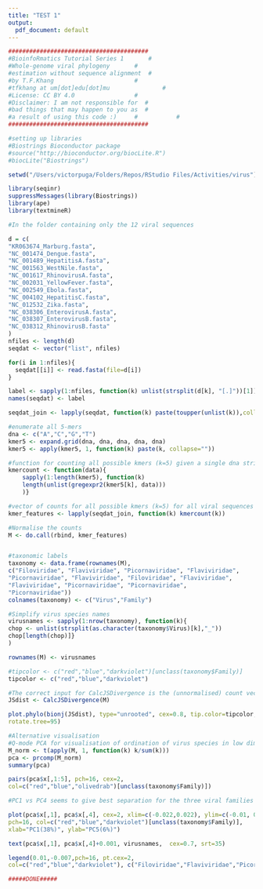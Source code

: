 ```yaml
---
title: "TEST 1"
output:
  pdf_document: default
---
```


```r
########################################
#BioinfoRmatics Tutorial Series 1		#
#Whole-genome viral phylogeny 		#
#estimation without sequence alignment	#
#by T.F.Khang						#
#tfkhang at um[dot]edu[dot]mu		    	#					
#License: CC BY 4.0					#
#Disclaimer: I am not responsible for  #
#bad things that may happen to you as  #
#a result of using this code :)		#			#
########################################

#setting up libraries
#Biostrings Bioconductor package
#source("http://bioconductor.org/biocLite.R")
#biocLite("Biostrings")

setwd("/Users/victorpuga/Folders/Repos/RStudio Files/Activities/virus")

library(seqinr)
suppressMessages(library(Biostrings))
library(ape)
library(textmineR)

#In the folder containing only the 12 viral sequences

d = c(
"KR063674_Marburg.fasta",
"NC_001474_Dengue.fasta",
"NC_001489_HepatitisA.fasta",
"NC_001563_WestNile.fasta",
"NC_001617_RhinovirusA.fasta",
"NC_002031_YellowFever.fasta",
"NC_002549_Ebola.fasta",
"NC_004102_HepatitisC.fasta",
"NC_012532_Zika.fasta",
"NC_038306_EnterovirusA.fasta",
"NC_038307_EnterovirusB.fasta",
"NC_038312_RhinovirusB.fasta"
)
nfiles <- length(d)
seqdat <- vector("list", nfiles)

for(i in 1:nfiles){
  seqdat[[i]] <- read.fasta(file=d[i])
}

label <- sapply(1:nfiles, function(k) unlist(strsplit(d[k], "[.]"))[1])
names(seqdat) <- label

seqdat_join <- lapply(seqdat, function(k) paste(toupper(unlist(k)),collapse="") )

#enumerate all 5-mers
dna <- c("A","C","G","T")
kmer5 <- expand.grid(dna, dna, dna, dna, dna)
kmer5 <- apply(kmer5, 1, function(k) paste(k, collapse=""))

#function for counting all possible kmers (k=5) given a single dna string
kmercount <- function(data){
	sapply(1:length(kmer5), function(k)
	length(unlist(gregexpr2(kmer5[k], data)))
	)}

#vector of counts for all possible kmers (k=5) for all viral sequences
kmer_features <- lapply(seqdat_join, function(k) kmercount(k))

#Normalise the counts
M <- do.call(rbind, kmer_features)


#taxonomic labels
taxonomy <- data.frame(rownames(M), 
c("Filoviridae", "Flaviviridae", "Picornaviridae", "Flaviviridae",
"Picornaviridae", "Flaviviridae", "Filoviridae", "Flaviviridae",
"Flaviviridae", "Picornaviridae", "Picornaviridae",
"Picornaviridae"))
colnames(taxonomy) <- c("Virus","Family")

#Simplify virus species names
virusnames <- sapply(1:nrow(taxonomy), function(k){
chop <- unlist(strsplit(as.character(taxonomy$Virus)[k],"_")) 
chop[length(chop)]}
)

rownames(M) <- virusnames

#tipcolor <- c("red","blue","darkviolet")[unclass(taxonomy$Family)]
tipcolor <- c("red","blue","darkviolet")

#The correct input for CalcJSDivergence is the (unnormalised) count vector
JSdist <- CalcJSDivergence(M)

plot.phylo(bionj(JSdist), type="unrooted", cex=0.8, tip.color=tipcolor,
rotate.tree=95)

#Alternative visualisation
#Q-mode PCA for visualisation of ordination of virus species in low dimensional kmer space
M_norm <- t(apply(M, 1, function(k) k/sum(k)))
pca <- prcomp(M_norm)
summary(pca)

pairs(pca$x[,1:5], pch=16, cex=2,
col=c("red","blue","olivedrab")[unclass(taxonomy$Family)])

#PC1 vs PC4 seems to give best separation for the three viral families

plot(pca$x[,1], pca$x[,4], cex=2, xlim=c(-0.022,0.022), ylim=c(-0.01, 0.01),
pch=16, col=c("red","blue","darkviolet")[unclass(taxonomy$Family)],
xlab="PC1(38%)", ylab="PC5(6%)")

text(pca$x[,1], pca$x[,4]+0.001, virusnames,  cex=0.7, srt=35)

legend(0.01,-0.007,pch=16, pt.cex=2, 
col=c("red","blue","darkviolet"), c("Filoviridae","Flaviviridae","Picornaviridae"))

#####DONE#####
```

